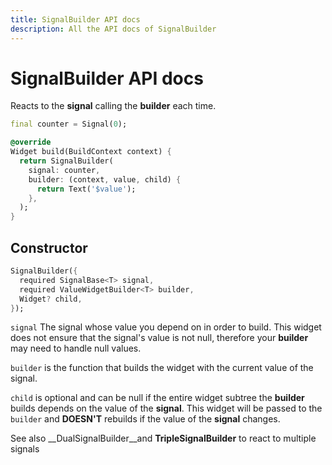 ```yaml
---
title: SignalBuilder API docs
description: All the API docs of SignalBuilder
---
```


# SignalBuilder API docs

Reacts to the __signal__ calling the __builder__ each time.

```dart
final counter = Signal(0);

@override
Widget build(BuildContext context) {
  return SignalBuilder(
    signal: counter,
    builder: (context, value, child) {
      return Text('$value');
    },
  );
}
```

## Constructor

```dart
SignalBuilder({
  required SignalBase<T> signal,
  required ValueWidgetBuilder<T> builder,
  Widget? child,
});
```

`signal` The signal whose value you depend on in order to build. This widget does not ensure that the signal's value is not null, therefore your __builder__ may need to handle null values.

`builder` is the function that builds the widget with the current value of the signal.

`child` is optional and can be null if the entire widget subtree the __builder__ builds depends on the value of the __signal__. This widget will be passed to the `builder` and __DOESN'T__ rebuilds if the value of the __signal__ changes.

<Info>See also __DualSignalBuilder__and __TripleSignalBuilder__ to react to multiple signals</Info>
